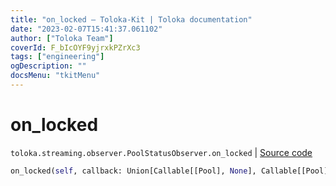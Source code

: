 ```yaml
---
title: "on_locked — Toloka-Kit | Toloka documentation"
date: "2023-02-07T15:41:37.061102"
author: ["Toloka Team"]
coverId: F_bIcOYF9yjrxkPZrXc3
tags: ["engineering"]
ogDescription: ""
docsMenu: "tkitMenu"
---
```


# on_locked
`toloka.streaming.observer.PoolStatusObserver.on_locked` | [Source code](https://github.com/Toloka/toloka-kit/blob/v1.1.3/src/streaming/observer.py#L233)

```python
on_locked(self, callback: Union[Callable[[Pool], None], Callable[[Pool], Awaitable[None]]])
```